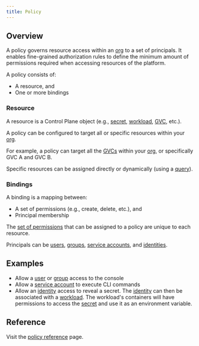 ```yaml
---
title: Policy
---
```


## Overview

A policy governs resource access within an [org](/reference/org) to a set of principals. It enables fine-grained authorization rules to define the minimum amount of permissions required when accessing resources of the platform.

A policy consists of:

- A resource, and
- One or more bindings

### Resource

A resource is a Control Plane object (e.g., [secret](/reference/secret), [workload](workload), [GVC](/reference/gvc), etc.).

A policy can be configured to target all or specific resources within your [org](/reference/org).

For example, a policy can target all the [GVCs](/reference/gvc) within your [org](/reference/org), or specifically GVC A and GVC B.

Specific resources can be assigned directly or dynamically (using a [query](/reference/misc#tags)).

### Bindings

A binding is a mapping between:

- A set of permissions (e.g., create, delete, etc.), and
- Principal membership

The [set of permissions](/reference/policy#permissions) that can be assigned to a policy are unique to each resource.

Principals can be [users](/reference/user), [groups](/reference/group), [service accounts](/reference/serviceaccount), and [identities](/reference/identity).

## Examples

- Allow a [user](/reference/user) or [group](/reference/group) access to the console
- Allow a [service account](/reference/serviceaccount) to execute CLI commands
- Allow an [identity](/reference/identity) access to reveal a secret. The [identity](/reference/identity) can then be associated with a [workload](workload). The workload's containers will have permissions to access the [secret](/reference/secret) and use it as an environment variable.

## Reference

Visit the [policy reference](/reference/policy) page.
